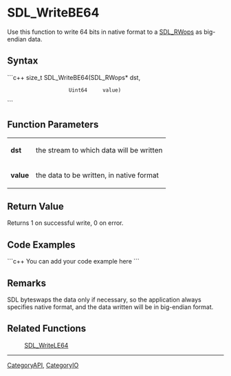 <!-- pragma section-numbers off -->
<!-- pragma disable-camelcase -->

= SDL_WriteBE64 =
Use this function to write 64 bits in native format to a [[SDL_RWops]] as big-endian data.


== Syntax ==
```c++
size_t SDL_WriteBE64(SDL_RWops* dst,
                     Uint64     value)
```

== Function Parameters ==
{|
|'''dst'''
|the stream to which data will be written
|-
|'''value'''
|the data to be written, in native format
|}

== Return Value ==
Returns 1 on successful write, 0 on error.

== Code Examples ==
```c++
You can add your code example here
```

== Remarks ==
SDL byteswaps the data only if necessary, so the application always specifies native format, and the data written will be in big-endian format.

== Related Functions ==
:[[SDL_WriteLE64]]

----
[[CategoryAPI]], [[CategoryIO]]
